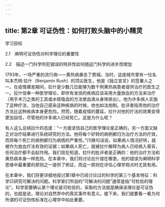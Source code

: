 ```yaml
---
---
---
```

title: 第2章 可证伪性：如何打败头脑中的小精灵
---




学习目标

2.1　阐明可证伪性对科学理论的重要性

2.2　描述一门科学所犯错误的特异性如何随这门科学的进步而增加

1793年，一场严重的流行病——黄热病袭击了费城。当时，这座城市里有一位名叫本杰明·拉什（Benjamin Rush）的顶尖医生，他是《独立宣言》的签署人之一。在疫情爆发期间，拉什是少数几位能够为数千例黄热病患者提供治疗的医生之一。拉什信奉一种医学理论，即伴有发烧的疾病应该采用大量放血的方法来治疗（用手术刀之类的工具或水蛭吸血的方法使血液从身体排出）。他为许多病人实施了这种疗法，当他自己感染这种疾病的时候，他也如法炮制。批评者指责他的治疗方法比这种疾病本身更危险。然而，随着疫情的蔓延，拉什对他的疗法的效果变得更加自信，尽管他的许多病人已经死亡。这是为什么呢？

有人这么总结拉什的态度：“一方面坚信自己的医学理论是正确的，另一方面又缺乏对治疗结果进行系统研究的方法。他将每个好转的病例都归为治疗方法的疗效，而将每个死亡的病例都归为病情的严重性。”[1]换句话说，如果病人情况好转，就被作为放血疗法有效的证据；如果病人死亡，就被拉什解释为病人已经病入膏肓，任何治疗都不会起作用。我们现在知道，拉什的批评者是正确的：他的治疗方法和黄热病本身一样危险。在本章中，我们将讨论拉什错在哪里。他的错误为阐明科学思维中最重要的原则之一提供了例证，而这一原则在评估心理学观点时尤其有用。

在本章中，我们将更详细地探讨第1章中已经讨论过的科学的第三个基本特征：科学只研究可解决的问题。科学家们所说的“可解决的问题”通常是指“可检验的理论”。科学家要确认某个理论是可检验的，采取的方法就是确保该理论是可证伪的，也就是说，理论对自然界中的真实事件有意义。接下来，我们就要看一看为何所谓的可证伪性标准在心理学中如此重要。